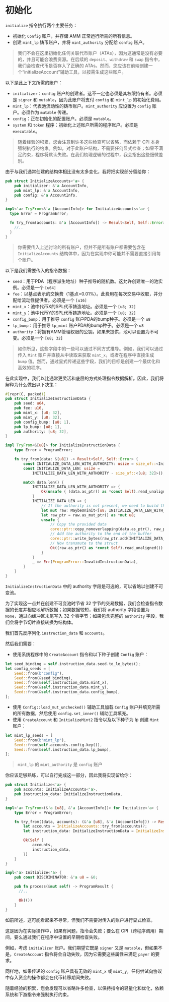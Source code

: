 # 初始化

`initialize` 指令执行两个主要任务：
- 初始化 `Config` 账户，并存储 AMM 正常运行所需的所有信息。
- 创建 `mint_lp` 铸币账户，并将 `mint_authority` 分配给 `config` 账户。

> 我们不会在这里初始化任何关联代币账户（ATAs），因为这通常是没有必要的，并且可能会浪费资源。在后续的 `deposit`、`withdraw` 和 `swap` 指令中，我们会检查代币是否存入了正确的 ATAs。然而，您应该在前端创建一个“initializeAccount”辅助工具，以按需生成这些账户。

<ArticleSection name="所需账户" id="required-accounts" level="h2" />

以下是此上下文所需的账户：
- `initializer`：`config` 账户的创建者。这不一定也必须是其权限持有者。必须是 `signer` 和 `mutable`，因为此账户将支付 `config` 和 `mint_lp` 的初始化费用。
- `mint_lp`：代表池流动性的铸币账户。`mint_authority` 应设置为 `config` 账户。必须作为 `mutable` 传递。
- `config`：正在初始化的配置账户。必须是 `mutable`。
- `system` 和 `token` 程序：初始化上述账户所需的程序账户。必须是 `executable`。

> 随着经验的积累，您会注意到许多这些检查可以省略，而依赖于 CPI 本身强制执行的约束。例如，对于此账户结构，不需要任何显式检查；如果不满足约束，程序将默认失败。在我们梳理逻辑的过程中，我会指出这些细微差别。

由于与我们通常创建的结构体相比没有太多变化，我将把实现部分留给你：

```rust
pub struct InitializeAccounts<'a> {
    pub initializer: &'a AccountInfo,
    pub mint_lp: &'a AccountInfo,
    pub config: &'a AccountInfo,
}

impl<'a> TryFrom<&'a [AccountInfo]> for InitializeAccounts<'a> {
  type Error = ProgramError;

  fn try_from(accounts: &'a [AccountInfo]) -> Result<Self, Self::Error> {
    //..
  }
}
```

> 你需要传入上述讨论的所有账户，但并不是所有账户都需要包含在 `InitializeAccounts` 结构体中，因为在实现中你可能并不需要直接引用每个账户。

<ArticleSection name="指令数据" id="instruction-data" level="h2" />

以下是我们需要传入的指令数据：
- `seed`：用于PDA（程序派生地址）种子推导的随机数。这允许创建唯一的池实例。必须是一个 `[u64]`
- `fee`：以基点表示的交换费（1基点=0.01%）。此费用在每次交易中收取，并分配给流动性提供者。必须是一个 `[u16]`
- `mint_x`：池中代币X的SPL代币铸造地址。必须是一个 `[u8; 32]`
- `mint_y`：池中代币Y的SPL代币铸造地址。必须是一个 `[u8; 32]`
- `config_bump`：用于推导 `config` 账户PDA的bump种子。必须是一个 `u8`
- `lp_bump`：用于推导 `lp_mint` 账户PDA的bump种子。必须是一个 `u8`
- `authority`：将拥有AMM管理权限的公钥。如果未提供，池可以设置为不可变。必须是一个 `[u8; 32]`

> 如你所见，这些字段中的一些可以通过不同方式推导。例如，我们可以通过传入 `Mint` 账户并直接从中读取来获取 `mint_x`，或者在程序中直接生成 `bump` 值。然而，通过显式传递这些字段，我们的目标是创建一个最优化和高效的程序。

在此实现中，我们以比通常更灵活和底层的方式处理指令数据解析。因此，我们将解释为什么做出以下决策：

```rust
#[repr(C, packed)]
pub struct InitializeInstructionData {
    pub seed: u64,
    pub fee: u16,
    pub mint_x: [u8; 32],
    pub mint_y: [u8; 32],
    pub config_bump: [u8; 1],
    pub lp_bump: [u8; 1],
    pub authority: [u8; 32],
}

impl TryFrom<&[u8]> for InitializeInstructionData {
    type Error = ProgramError;

    fn try_from(data: &[u8]) -> Result<Self, Self::Error> {
        const INITIALIZE_DATA_LEN_WITH_AUTHORITY: usize = size_of::<InitializeInstructionData>();
        const INITIALIZE_DATA_LEN: usize =
            INITIALIZE_DATA_LEN_WITH_AUTHORITY - size_of::<[u8; 32]>();

        match data.len() {
            INITIALIZE_DATA_LEN_WITH_AUTHORITY => {
                Ok(unsafe { (data.as_ptr() as *const Self).read_unaligned() })
            }
            INITIALIZE_DATA_LEN => {
                // If the authority is not present, we need to build the buffer and add it at the end before transmuting to the struct
                let mut raw: MaybeUninit<[u8; INITIALIZE_DATA_LEN_WITH_AUTHORITY]> = MaybeUninit::uninit();
                let raw_ptr = raw.as_mut_ptr() as *mut u8;
                unsafe {
                    // Copy the provided data
                    core::ptr::copy_nonoverlapping(data.as_ptr(), raw_ptr, INITIALIZE_DATA_LEN);
                    // Add the authority to the end of the buffer
                    core::ptr::write_bytes(raw_ptr.add(INITIALIZE_DATA_LEN), 0, 32);
                    // Now transmute to the struct
                    Ok((raw.as_ptr() as *const Self).read_unaligned())
                }
            }
            _ => Err(ProgramError::InvalidInstructionData),
        }
    }
}
```

`InitializeInstructionData` 中的 authority 字段是可选的，可以省略以创建不可变池。

为了实现这一点并在创建不可变池时节省 32 字节的交易数据，我们会检查指令数据的长度并相应地解析数据；如果数据较短，我们将 authority 字段设置为 `None`，通过向缓冲区末尾写入 32 个零字节；如果包含完整的 `authority` 字段，我们会将字节切片直接转换为结构体。

<ArticleSection name="指令逻辑" id="instruction-logic" level="h2" />

我们首先反序列化 `instruction_data` 和 `accounts`。

然后我们需要：
- 使用系统程序中的 `CreateAccount` 指令和以下种子创建 `Config` 账户：

```rust
let seed_binding = self.instruction_data.seed.to_le_bytes();
let config_seeds = [
    Seed::from(b"config"),
    Seed::from(&seed_binding),
    Seed::from(&self.instruction_data.mint_x),
    Seed::from(&self.instruction_data.mint_y),
    Seed::from(&self.instruction_data.config_bump),
];
```

- 使用 `Config::load_mut_unchecked()` 辅助工具加载 `Config` 账户并填充所需的所有数据，然后使用 `config.set_inner()` 辅助工具填充。
- 使用 `CreateAccount` 和 `InitializeMint2` 指令以及以下种子为 lp 创建 `Mint` 账户：

```rust
let mint_lp_seeds = [
    Seed::from(b"mint_lp"),
    Seed::from(self.accounts.config.key()),
    Seed::from(&self.instruction_data.lp_bump),
];
```

> `mint_lp` 的 `mint_authority` 是 `config` 账户

你应该足够熟练，可以自行完成这一部分，因此我将实现留给你：

```rust
pub struct Initialize<'a> {
    pub accounts: InitializeAccounts<'a>,
    pub instruction_data: InitializeInstructionData,
}

impl<'a> TryFrom<(&'a [u8], &'a [AccountInfo])> for Initialize<'a> {
    type Error = ProgramError;

    fn try_from((data, accounts): (&'a [u8], &'a [AccountInfo])) -> Result<Self, Self::Error> {
        let accounts = InitializeAccounts::try_from(accounts)?;
        let instruction_data: InitializeInstructionData = InitializeInstructionData::try_from(data)?;

        Ok(Self {
            accounts,
            instruction_data,
        })
    }
}

impl<'a> Initialize<'a> {
    pub const DISCRIMINATOR: &'a u8 = &0;

    pub fn process(&mut self) -> ProgramResult {
      //..

      Ok(())
    }
}
```

<ArticleSection name="安全性" id="security" level="h2" />

如前所述，这可能看起来不寻常，但我们不需要对传入的账户进行显式检查。

这是因为在实际操作中，如果有问题，指令会失败；要么在 CPI（跨程序调用）期间，要么通过我们在程序中设置的早期检查失败。

例如，考虑 `initializer` 账户。我们期望它既是 `signer` 又是 `mutable`，但如果不是，`CreateAccount` 指令将会自动失败，因为它需要这些属性来满足 `payer` 的要求。

同样地，如果传递的 `config` 账户具有无效的 `mint_x` 或 `mint_y`，任何尝试向协议中存入资金的操作都会在代币转移期间失败。

随着经验的积累，您会发现可以省略许多检查，以保持指令的轻量化和优化，依赖系统和下游指令来强制执行约束。

